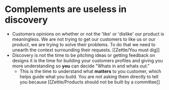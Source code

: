 # Complements are useless in discovery

- Customers opinions on whether or not the 'like' or 'dislike' our product is meaningless. We are not trying to get our customers to like us or our product, we are trying to solve their problems. To do that we need to unearth the context surrounding their requests. [[Zettle/You must dig]]
- Discovery is not the time to be pitching ideas or getting feedback on designs it is the time for building your customers profiles and giving you more understanding so **you** can decide "Whats in and whats out."
    - This is the time to understand what **matters** to you customer, which helps guide what you build. You are not asking them directly to tell you because [[Zettle/Products should not be built by a committee]]
